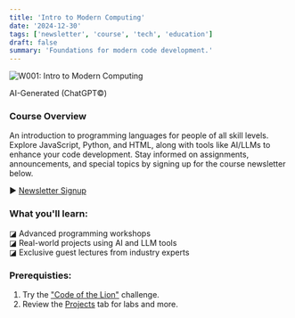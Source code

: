 ```yaml
---
title: 'Intro to Modern Computing'
date: '2024-12-30'
tags: ['newsletter', 'course', 'tech', 'education']
draft: false
summary: 'Foundations for modern code development.'
---
```


<div className="text-center flex flex-col items-center">
  <img
    src="/static/images/sc-champion.jpg"
    alt="W001: Intro to Modern Computing"
    className="max-w-full rounded-lg"
  />
  <p>AI-Generated (ChatGPT©)</p>
</div>

### Course Overview

An introduction to programming languages for people of all skill levels. Explore JavaScript, Python, and HTML, along with tools like AI/LLMs to enhance your code development. Stay informed on assignments, announcements, and special topics by signing up for the course newsletter below.

► [Newsletter Signup](/#newsletterSection)

### What you'll learn:

◪ Advanced programming workshops<br />
◪ Real-world projects using AI and LLM tools<br />
◪ Exclusive guest lectures from industry experts

### Prerequisties:

1. Try the <a href="/blog/code-of-the-lion/">"Code of the Lion"</a> challenge.
2. Review the <a href="/projects/">Projects</a> tab for labs and more.

